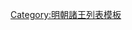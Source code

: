 {{ming|title=明朝安慶國諸王|ed=安慶國|head=[[嘉靖]]三十一年（[[1552年]]）封。|
{{ming/title}}
{{ming/list|安慶端懿王|[[朱恬爖]]|朱胤栘、嫡七子|[[1552年]]—[[1594年]]|嘉靖三十一年封。[[萬曆]]二十二年薨。}}
{{ming/list|安慶王|[[朱珵垣]]|朱恬爖、嫡一子|[[1607年]]|萬曆二十二年封[[长子 (封号)|長子]]。三十五年襲封，同年薨。}}
}}<noinclude>
[[Category:明朝諸王列表模板]]
</noinclude>